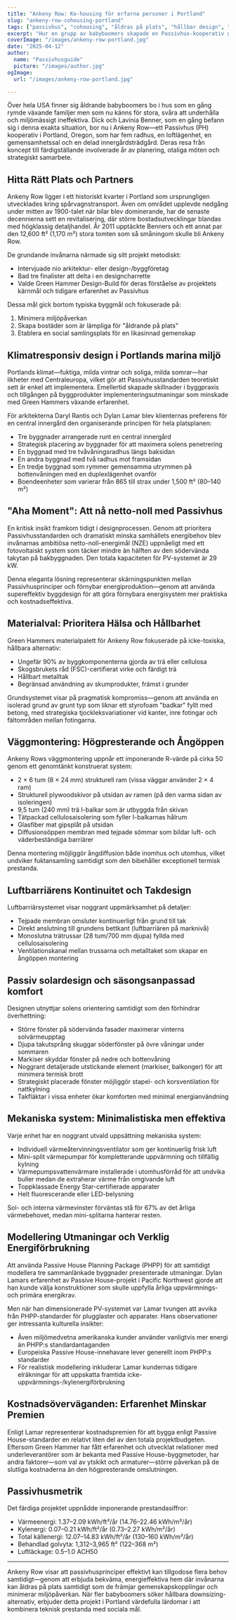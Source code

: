 ```yaml
---
title: "Ankeny Row: Ko-housing för erfarna personer i Portland"
slug: "ankeny-row-cohousing-portland"
tags: ["passivhus", "cohousing", "åldras på plats", "hållbar design", "netto-noll energi"]
excerpt: "Hur en grupp av babyboomers skapade en Passivhus-kooperativ gemenskap i Portland, Oregon, som tar hänsyn till både miljömässig hållbarhet och de sociala behoven av att åldras på plats."
coverImage: "/images/ankeny-row-portland.jpg"
date: "2025-04-12"
author:
  name: "Passivhusguide"
  picture: "/images/author.jpg"
ogImage:
  url: "/images/ankeny-row-portland.jpg"

---
```

Över hela USA finner sig åldrande babyboomers bo i hus som en gång rymde växande familjer men som nu känns för stora, svåra att underhålla och miljömässigt ineffektiva. Dick och Lavinia Benner, som en gång befann sig i denna exakta situation, bor nu i Ankeny Row—ett Passivhus (PH) kooperativ i Portland, Oregon, som har fem radhus, en loftlägenhet, en gemensamhetssal och en delad innergårdsträdgård. Deras resa från koncept till färdigställande involverade år av planering, otaliga möten och strategiskt samarbete.

## Hitta Rätt Plats och Partners

Ankeny Row ligger i ett historiskt kvarter i Portland som ursprungligen utvecklades kring spårvagnstransport. Även om området upplevde nedgång under mitten av 1900-talet när bilar blev dominerande, har de senaste decennierna sett en revitalisering, där större bostadsutvecklingar blandas med högklassig detaljhandel. År 2011 upptäckte Benners och ett annat par den 12,600 ft² (1,170 m²) stora tomten som så småningom skulle bli Ankeny Row.

De grundande invånarna närmade sig sitt projekt metodiskt:

- Intervjuade nio arkitektur- eller design-/byggföretag
- Bad tre finalister att delta i en designcharrette
- Valde Green Hammer Design-Build för deras förståelse av projektets kärnmål och tidigare erfarenhet av Passivhus

Dessa mål gick bortom typiska byggmål och fokuserade på:

1. Minimera miljöpåverkan
2. Skapa bostäder som är lämpliga för "åldrande på plats"
3. Etablera en social samlingsplats för en likasinnad gemenskap
## Klimatresponsiv design i Portlands marina miljö

Portlands klimat—fuktiga, milda vintrar och soliga, milda somrar—har likheter med Centraleuropa, vilket gör att Passivhusstandarden teoretiskt sett är enkel att implementera. Emellertid skapade skillnader i byggpraxis och tillgången på byggprodukter implementeringsutmaningar som minskade med Green Hammers växande erfarenhet.

För arkitekterna Daryl Rantis och Dylan Lamar blev klienternas preferens för en central innergård den organiserande principen för hela platsplanen:

- Tre byggnader arrangerade runt en central innergård
- Strategisk placering av byggnader för att maximera solens penetrering
- En byggnad med tre tvåvåningsradhus längs baksidan
- En andra byggnad med två radhus mot framsidan
- En tredje byggnad som rymmer gemensamma utrymmen på bottenvåningen med en duplexlägenhet ovanför
- Boendeenheter som varierar från 865 till strax under 1,500 ft² (80–140 m²)
## "Aha Moment": Att nå netto-noll med Passivhus

En kritisk insikt framkom tidigt i designprocessen. Genom att prioritera Passivhusstandarden och dramatiskt minska samhällets energibehov blev invånarnas ambitiösa netto-noll-energimål (NZE) uppnåeligt med ett fotovoltaiskt system som täcker mindre än hälften av den södervända takytan på bakbyggnaden. Den totala kapaciteten för PV-systemet är 29 kW.

Denna eleganta lösning representerar skärningspunkten mellan Passivhusprinciper och förnybar energiproduktion—genom att använda supereffektiv byggdesign för att göra förnybara energisystem mer praktiska och kostnadseffektiva.

## Materialval: Prioritera Hälsa och Hållbarhet

Green Hammers materialpalett för Ankeny Row fokuserade på icke-toxiska, hållbara alternativ:

- Ungefär 90% av byggkomponenterna gjorda av trä eller cellulosa
- Skogsbrukets råd (FSC)-certifierat virke och färdigt trä
- Hållbart metalltak
- Begränsad användning av skumprodukter, främst i grunder

Grundsystemet visar på pragmatisk kompromiss—genom att använda en isolerad grund av grunt typ som liknar ett styrofoam "badkar" fyllt med betong, med strategiska tjockleksvariationer vid kanter, inre fotingar och fältområden mellan fotingarna.
## Väggmontering: Högpresterande och Ångöppen

Ankeny Rows väggmontering uppnår ett imponerande R-värde på cirka 50 genom ett genomtänkt konstruerat system:

- 2 × 6 tum (8 × 24 mm) strukturell ram (vissa väggar använder 2 × 4 ram)
- Strukturell plywoodskivor på utsidan av ramen (på den varma sidan av isoleringen)
- 9,5 tum (240 mm) trä I-balkar som är utbyggda från skivan
- Tätpackad cellulosaisolering som fyller I-balkarnas hålrum
- Glasfiber mat gipsplåt på utsidan
- Diffusionsöppen membran med tejpade sömmar som bildar luft- och väderbeständiga barriärer

Denna montering möjliggör ångdiffusion både inomhus och utomhus, vilket undviker fuktansamling samtidigt som den bibehåller exceptionell termisk prestanda.

## Luftbarriärens Kontinuitet och Takdesign

Luftbarriärsystemet visar noggrant uppmärksamhet på detaljer:

- Tejpade membran omsluter kontinuerligt från grund till tak
- Direkt anslutning till grundens bettkant (luftbarriären på marknivå)
- Monoslutna trätrussar (28 tum/700 mm djupa) fyllda med cellulosaisolering
- Ventilationskanal mellan trussarna och metalltaket som skapar en ångöppen montering
## Passiv solardesign och säsongsanpassad komfort

Designen utnyttjar solens orientering samtidigt som den förhindrar överhettning:

- Större fönster på södervända fasader maximerar vinterns solvärmeupptag
- Djupa takutsprång skuggar söderfönster på övre våningar under sommaren
- Markiser skyddar fönster på nedre och bottenvåning
- Noggrant detaljerade utstickande element (markiser, balkonger) för att minimera termisk brott
- Strategiskt placerade fönster möjliggör stapel- och korsventilation för nattkylning
- Takfläktar i vissa enheter ökar komforten med minimal energianvändning

## Mekaniska system: Minimalistiska men effektiva

Varje enhet har en noggrant utvald uppsättning mekaniska system:

- Individuell värmeåtervinningsventilator som ger kontinuerlig frisk luft
- Mini-split värmepumpar för kompletterande uppvärmning och tillfällig kylning
- Värmepumpsvattenvärmare installerade i utomhusförråd för att undvika buller medan de extraherar värme från omgivande luft
- Toppklassade Energy Star-certifierade apparater
- Helt fluorescerande eller LED-belysning

Sol- och interna värmevinster förväntas stå för 67% av det årliga värmebehovet, medan mini-splitarna hanterar resten.
## Modellering Utmaningar och Verklig Energiförbrukning

Att använda Passive House Planning Package (PHPP) för att samtidigt modellera tre sammanlänkade byggnader presenterade utmaningar. Dylan Lamars erfarenhet av Passive House-projekt i Pacific Northwest gjorde att han kunde välja konstruktioner som skulle uppfylla årliga uppvärmnings- och primära energikrav.

Men när han dimensionerade PV-systemet var Lamar tvungen att avvika från PHPP-standarder för plugglaster och apparater. Hans observationer ger intressanta kulturella insikter:

- Även miljömedvetna amerikanska kunder använder vanligtvis mer energi än PHPP:s standardantaganden
- Europeiska Passive House-innehavare lever generellt inom PHPP:s standarder
- För realistisk modellering inkluderar Lamar kundernas tidigare elräkningar för att uppskatta framtida icke-uppvärmnings-/kylenergiförbrukning

## Kostnadsöverväganden: Erfarenhet Minskar Premien

Enligt Lamar representerar kostnadspremien för att bygga enligt Passive House-standarder en relativt liten del av den totala projektbudgeten. Eftersom Green Hammer har fått erfarenhet och utvecklat relationer med underleverantörer som är bekanta med Passive House-byggmetoder, har andra faktorer—som val av ytskikt och armaturer—större påverkan på de slutliga kostnaderna än den högpresterande omslutningen.
## Passivhusmetrik

Det färdiga projektet uppnådde imponerande prestandasiffror:

- Värmeenergi: 1.37–2.09 kWh/ft²/år (14.76–22.46 kWh/m²/år)
- Kylenergi: 0.07–0.21 kWh/ft²/år (0.73–2.27 kWh/m²/år)
- Total källenergi: 12.07–14.83 kWh/ft²/år (130–160 kWh/m²/år)
- Behandlad golvyta: 1,312–3,965 ft² (122–368 m²)
- Luftläckage: 0.5–1.0 ACH50

---

Ankeny Row visar att passivhusprinciper effektivt kan tillgodose flera behov samtidigt—genom att erbjuda bekväma, energieffektiva hem där invånarna kan åldras på plats samtidigt som de främjar gemenskapskopplingar och minimerar miljöpåverkan. När fler babyboomers söker hållbara downsizing-alternativ, erbjuder detta projekt i Portland värdefulla lärdomar i att kombinera teknisk prestanda med sociala mål.
